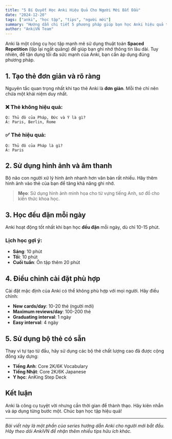 ```yaml
---
title: "5 Bí Quyết Học Anki Hiệu Quả Cho Người Mới Bắt Đầu"
date: "2024-12-20"
tags: ["anki", "học tập", "tips", "người mới"]
summary: "Hướng dẫn chi tiết 5 phương pháp giúp bạn học Anki hiệu quả từ những ngày đầu tiên."
author: "AnkiVN Team"
---
```


Anki là một công cụ học tập mạnh mẽ sử dụng thuật toán **Spaced Repetition** (lặp lại ngắt quãng) để giúp bạn ghi nhớ thông tin lâu dài. Tuy nhiên, để tận dụng tối đa sức mạnh của Anki, bạn cần áp dụng đúng phương pháp.

## 1. Tạo thẻ đơn giản và rõ ràng

Nguyên tắc quan trọng nhất khi tạo thẻ Anki là **đơn giản**. Mỗi thẻ chỉ nên chứa một khái niệm duy nhất.

### ❌ Thẻ không hiệu quả:
```
Q: Thủ đô của Pháp, Đức và Ý là gì?
A: Paris, Berlin, Rome
```

### ✅ Thẻ hiệu quả:
```
Q: Thủ đô của Pháp là gì?
A: Paris
```

## 2. Sử dụng hình ảnh và âm thanh

Bộ não con người xử lý hình ảnh nhanh hơn văn bản rất nhiều. Hãy thêm hình ảnh vào thẻ của bạn để tăng khả năng ghi nhớ.

> **Mẹo**: Sử dụng hình ảnh minh họa cho từ vựng tiếng Anh, sơ đồ cho kiến thức khoa học.

## 3. Học đều đặn mỗi ngày

Anki hoạt động tốt nhất khi bạn học **đều đặn** mỗi ngày, dù chỉ 10-15 phút.

### Lịch học gợi ý:
- **Sáng**: 10 phút
- **Tối**: 10 phút
- **Cuối tuần**: Ôn tập thêm 20 phút

## 4. Điều chỉnh cài đặt phù hợp

Cài đặt mặc định của Anki có thể không phù hợp với mọi người. Hãy điều chỉnh:

- **New cards/day**: 10-20 thẻ (người mới)
- **Maximum reviews/day**: 100-200 thẻ
- **Graduating interval**: 1 ngày
- **Easy interval**: 4 ngày

## 5. Sử dụng bộ thẻ có sẵn

Thay vì tự tạo từ đầu, hãy sử dụng các bộ thẻ chất lượng cao đã được cộng đồng xây dựng:

- **Tiếng Anh**: Core 2K/6K Vocabulary
- **Tiếng Nhật**: Core 2K/6K Japanese
- **Y học**: AnKing Step Deck

## Kết luận

Anki là công cụ tuyệt vời nhưng cần thời gian để thành thạo. Hãy kiên nhẫn và áp dụng từng bước một. Chúc bạn học tập hiệu quả!

---

*Bài viết này là một phần của series hướng dẫn Anki cho người mới bắt đầu. Hãy theo dõi AnkiVN để nhận thêm nhiều tips hữu ích khác.*